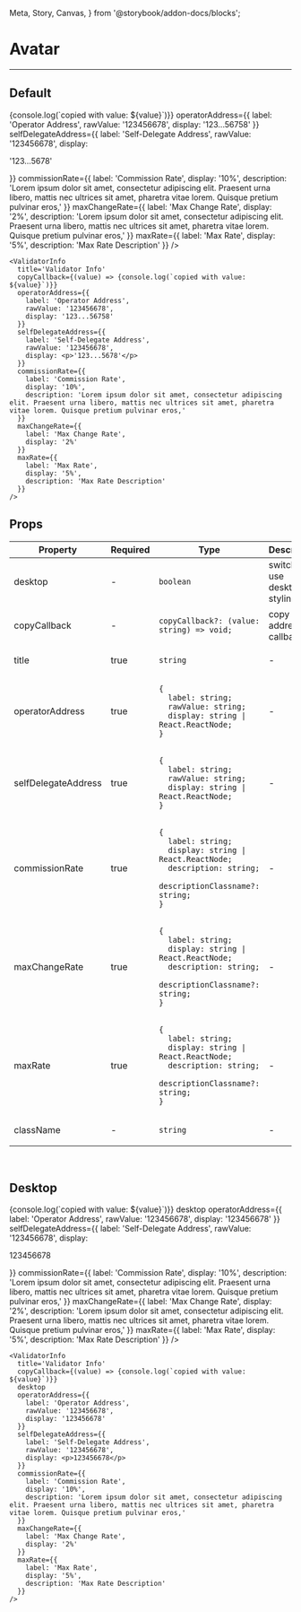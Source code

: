   Meta, Story, Canvas,
} from '@storybook/addon-docs/blocks';

<Meta title="ValidatorInfo" component={ValidatorInfo} />

# Avatar
---
## Default
<Canvas>
  <Story name="Default">
    <ValidatorInfo
      title='Validator Info'
      copyCallback={(value) => {console.log(`copied with value: ${value}`)}}
      operatorAddress={{
        label: 'Operator Address',
        rawValue: '123456678',
        display: '123...56758'
      }}
      selfDelegateAddress={{
        label: 'Self-Delegate Address',
        rawValue: '123456678',
        display: <p>'123...5678'</p>
      }}
      commissionRate={{
        label: 'Commission Rate',
        display: '10%',
        description: 'Lorem ipsum dolor sit amet, consectetur adipiscing elit. Praesent urna libero, mattis nec ultrices sit amet, pharetra vitae lorem. Quisque pretium pulvinar eros,'
      }}
      maxChangeRate={{
        label: 'Max Change Rate',
        display: '2%',
        description: 'Lorem ipsum dolor sit amet, consectetur adipiscing elit. Praesent urna libero, mattis nec ultrices sit amet, pharetra vitae lorem. Quisque pretium pulvinar eros,'
      }}
      maxRate={{
        label: 'Max Rate',
        display: '5%',
        description: 'Max Rate Description'
      }}
    />
  </Story>
</Canvas>

```
<ValidatorInfo
  title='Validator Info'
  copyCallback={(value) => {console.log(`copied with value: ${value}`)}}
  operatorAddress={{
    label: 'Operator Address',
    rawValue: '123456678',
    display: '123...56758'
  }}
  selfDelegateAddress={{
    label: 'Self-Delegate Address',
    rawValue: '123456678',
    display: <p>'123...5678'</p>
  }}
  commissionRate={{
    label: 'Commission Rate',
    display: '10%',
    description: 'Lorem ipsum dolor sit amet, consectetur adipiscing elit. Praesent urna libero, mattis nec ultrices sit amet, pharetra vitae lorem. Quisque pretium pulvinar eros,'
  }}
  maxChangeRate={{
    label: 'Max Change Rate',
    display: '2%'
  }}
  maxRate={{
    label: 'Max Rate',
    display: '5%',
    description: 'Max Rate Description'
  }}
/>
```

## Props
<table>
<thead>
  <tr>
    <th>Property</th>
    <th>Required</th>
    <th>Type</th>
    <th>Description</th>
    <th>Default</th>
  </tr>
  </thead>
<tbody>
  <tr>
    <td>desktop</td>
    <td>-</td>
    <td>

`boolean`

  </td>
    <td>switches to use desktop styling</td>
    <td>false</td>
  </tr>

  <tr>
    <td>copyCallback</td>
    <td>-</td>
    <td>

`copyCallback?: (value: string) => void;`

  </td>
    <td>copy address callback</td>
    <td>-</td>
  </tr>

  <tr>
    <td>title</td>
    <td>true</td>
    <td>

`string`

  </td>
    <td>-</td>
    <td>-</td>
  </tr>

  <tr>
    <td>operatorAddress</td>
    <td>true</td>
    <td>

```
{
  label: string;
  rawValue: string;
  display: string | React.ReactNode;
}
```

  </td>
    <td>-</td>
    <td>-</td>
  </tr>

  <tr>
    <td>selfDelegateAddress</td>
    <td>true</td>
    <td>

```
{
  label: string;
  rawValue: string;
  display: string | React.ReactNode;
}
```

  </td>
    <td>-</td>
    <td>-</td>
  </tr>

  <tr>
    <td>commissionRate</td>
    <td>true</td>
    <td>

```
{
  label: string;
  display: string | React.ReactNode;
  description: string;
  descriptionClassname?: string;
}
```

  </td>
    <td>-</td>
    <td>-</td>
  </tr>

  <tr>
    <td>maxChangeRate</td>
    <td>true</td>
    <td>

```
{
  label: string;
  display: string | React.ReactNode;
  description: string;
  descriptionClassname?: string;
}
```

  </td>
    <td>-</td>
    <td>-</td>
  </tr>

  <tr>
    <td>maxRate</td>
    <td>true</td>
    <td>

```
{
  label: string;
  display: string | React.ReactNode;
  description: string;
  descriptionClassname?: string;
}
```

  </td>
    <td>-</td>
    <td>-</td>
  </tr>

  <tr>
    <td>className</td>
    <td>-</td>
    <td>

`string`

  </td>
    <td>-</td>
    <td>-</td>
  </tr>
  </tbody>
</table>
<br/>


## Desktop
<Canvas>
  <Story name="Desktop">
    <ValidatorInfo
      title='Validator Info'
      copyCallback={(value) => {console.log(`copied with value: ${value}`)}}
      desktop
      operatorAddress={{
        label: 'Operator Address',
        rawValue: '123456678',
        display: '123456678'
      }}
      selfDelegateAddress={{
        label: 'Self-Delegate Address',
        rawValue: '123456678',
        display: <p>123456678</p>
      }}
      commissionRate={{
        label: 'Commission Rate',
        display: '10%',
        description: 'Lorem ipsum dolor sit amet, consectetur adipiscing elit. Praesent urna libero, mattis nec ultrices sit amet, pharetra vitae lorem. Quisque pretium pulvinar eros,'
      }}
      maxChangeRate={{
        label: 'Max Change Rate',
        display: '2%',
        description: 'Lorem ipsum dolor sit amet, consectetur adipiscing elit. Praesent urna libero, mattis nec ultrices sit amet, pharetra vitae lorem. Quisque pretium pulvinar eros,'
      }}
      maxRate={{
        label: 'Max Rate',
        display: '5%',
        description: 'Max Rate Description'
      }}
    />
  </Story>
</Canvas>

```
<ValidatorInfo
  title='Validator Info'
  copyCallback={(value) => {console.log(`copied with value: ${value}`)}}
  desktop
  operatorAddress={{
    label: 'Operator Address',
    rawValue: '123456678',
    display: '123456678'
  }}
  selfDelegateAddress={{
    label: 'Self-Delegate Address',
    rawValue: '123456678',
    display: <p>123456678</p>
  }}
  commissionRate={{
    label: 'Commission Rate',
    display: '10%',
    description: 'Lorem ipsum dolor sit amet, consectetur adipiscing elit. Praesent urna libero, mattis nec ultrices sit amet, pharetra vitae lorem. Quisque pretium pulvinar eros,'
  }}
  maxChangeRate={{
    label: 'Max Change Rate',
    display: '2%'
  }}
  maxRate={{
    label: 'Max Rate',
    display: '5%',
    description: 'Max Rate Description'
  }}
/>
```
